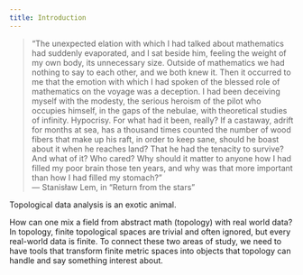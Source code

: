 ```yaml
---
title: Introduction
---
```


> "The unexpected elation with which I had talked about mathematics had suddenly evaporated, and I sat beside him, feeling the weight of my own body, its unnecessary size. Outside of mathematics we had nothing to say to each other, and we both knew it. Then it occurred to me that the emotion with which I had spoken of the blessed role of mathematics on the voyage was a deception. I had been deceiving myself with the modesty, the serious heroism of the pilot who occupies himself, in the gaps of the nebulae, with theoretical studies of infinity. Hypocrisy. For what had it been, really? If a castaway, adrift for months at sea, has a thousand times counted the number of wood fibers that make up his raft, in order to keep sane, should he boast about it when he reaches land? That he had the tenacity to survive? And what of it? Who cared? Why should it matter to anyone how I had filled my poor brain those ten years, and why was that more important than how I had filled my stomach?" \
> --- Stanisław Lem, in "Return from the stars"

Topological data analysis is an exotic animal. 

How can one mix a field from abstract math (topology) with real world data? In topology, finite topological spaces are trivial and often ignored, but every real-world data is finite. To connect these two areas of study, we need to have tools that transform finite metric spaces into objects that topology can handle and say something interest about.